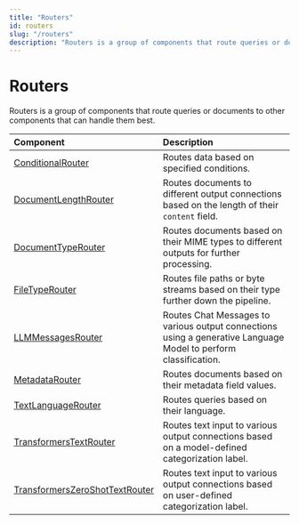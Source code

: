 ```yaml
---
title: "Routers"
id: routers
slug: "/routers"
description: "Routers is a group of components that route queries or documents to other components that can handle them best."
---
```


# Routers

Routers is a group of components that route queries or documents to other components that can handle them best.

| Component                                                              | Description                                                                                                     |
| :--------------------------------------------------------------------- | :-------------------------------------------------------------------------------------------------------------- |
| [ConditionalRouter](/docs/conditionalrouter)                           | Routes data based on specified conditions.                                                                      |
| [DocumentLengthRouter](doc:documentlengthrouter)                       | Routes documents to different output connections based on the length of their `content` field.                  |
| [DocumentTypeRouter](doc:documenttyperouter)                           | Routes documents based on their MIME types to different outputs for further processing.                         |
| [FileTypeRouter](doc:filetyperouter)                                   | Routes file paths or byte streams based on their type further down the pipeline.                                |
| [LLMMessagesRouter](doc:llmmessagesrouter)                             | Routes Chat Messages to various output connections using a generative Language Model to perform classification. |
| [MetadataRouter](doc:metadatarouter)                                   | Routes documents based on their metadata field values.                                                          |
| [TextLanguageRouter](doc:textlanguagerouter)                           | Routes queries based on their language.                                                                         |
| [TransformersTextRouter](/docs/transformerstextrouter)                 | Routes text input to various output connections based on a model-defined categorization label.                  |
| [TransformersZeroShotTextRouter](/docs/transformerszeroshottextrouter) | Routes text input to various output connections based on user-defined categorization label.                     |
